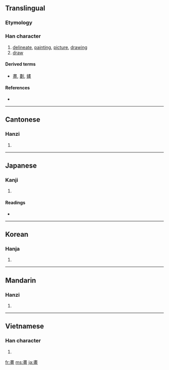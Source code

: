 {{also|画|劃}}
==Translingual==

===Etymology===
{{Han compound|聿|田|t1=pencil|t2=field|ls=ic}}

===Han character===
{{Han char|rn=102|rad=田|as=07|sn=12|four=5010<sub>6</sub>|canj=中土田一 (LGWM)}}

# [[delineate]], [[painting]], [[picture]], [[drawing]]
# [[draw]]

====Derived terms====
* [[晝]], [[劃]], [[嫿]]

====References====
* {{Han ref|kx=0763.080|dkj=21859|dj=1172.180|hdz=42544.020|uh=756B|ud=30059|bh=B565|bd=46437}}

----

==Cantonese==

===Hanzi===
{{yue-hanzi|jyut=|y=wa2, waak6|sim=画}}

# {{defn|Cantonese|sort=田07}}

----

==Japanese==

===Kanji===
{{ja-kanji|grade=|rs=田07}}

# {{defn|Japanese}}

====Readings====
* {{ja-readings|on=[[かく]] (kaku), [[が]] (ga), [[かい]] (kai)|kun=[[かぎる]] (kagiru), [[はかる]] (hakaru), [[はかりごと]] (hakarigoto), [[かく]] (kaku)|nanori=}}

----

==Korean==

===Hanja===
{{ko-hanja|hangeul=[[화]], [[획]]|eumhun=|rv=hwa, hoek|mr=hwa, hoek|y=hwa, hoyk}}

# {{defn|Korean|sort=田07}}

----

==Mandarin==

===Hanzi===
{{cmn-hanzi|sim=画|pin=[[huà]] ([[hua4]]), [[shē]] ([[she1]])|wg=hua<sup>4</sup>, she<sup>1</sup>}}

# {{defn|Mandarin|sort=田07}}

----

==Vietnamese==

===Han character===
{{vi-hantu|[[họa]], [[hoạ]], [[hoạch]], [[vạch]], [[vệt]], [[dạch]], [[vệch]]|rs=田07}}

# {{defn|Vietnamese|sort=田07}}

[[fr:畫]]
[[ms:畫]]
[[ja:畫]]